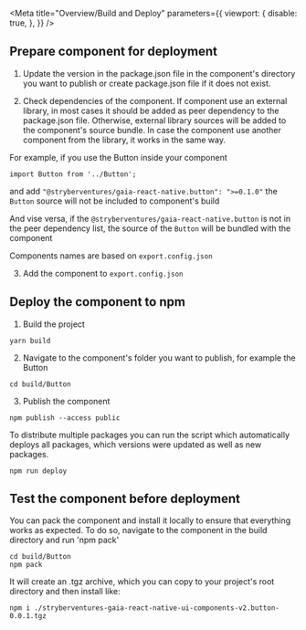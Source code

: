 
<Meta title="Overview/Build and Deploy" parameters={{
  viewport: {
    disable: true,
  },
}} />

## Prepare component for deployment

1) Update the version in the package.json file in the component's directory you want
to publish or create package.json file if it does not exist.


2) Check dependencies of the component.
If component use an external library, in most cases it should be added as peer dependency to the package.json file.
Otherwise, external library sources will be added to the component's source bundle.
In case the component use another component from the library, it works in the same way.

For example, if you use the Button inside your component
```shell script
import Button from '../Button';
```
and add ``"@stryberventures/gaia-react-native.button": ">=0.1.0"`` the ``Button`` source will not be
included to component's build

And vise versa, if the ``@stryberventures/gaia-react-native.button`` is not in the peer dependency list,
the source of the ``Button`` will be bundled with the component

Components names are based on ``export.config.json``

3) Add the component to ``export.config.json``

## Deploy the component to npm

1) Build the project

```shell script
yarn build
```

2) Navigate to the component's folder you want to publish, for example the Button

```shell script
cd build/Button
```

3) Publish the component

```shell script
npm publish --access public
```

To distribute multiple packages you can run the script which automatically deploys all packages, which versions were updated as well as new packages.

```shell script
npm run deploy
```

## Test the component before deployment
You can pack the component and install it locally to ensure that everything works as
expected. To do so, navigate to the component in the build directory
and run 'npm pack'

```shell script
cd build/Button
npm pack
```

It will create an .tgz archive, which you can copy to your project's root directory and
then install like:

```shell script
npm i ./stryberventures-gaia-react-native-ui-components-v2.button-0.0.1.tgz
```
